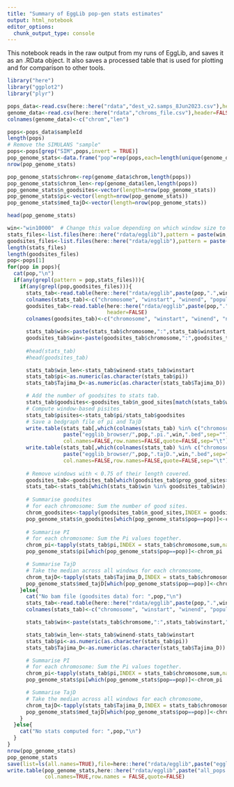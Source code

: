 ```yaml
---
title: "Summary of EggLib pop-gen stats estimates"
output: html_notebook
editor_options: 
  chunk_output_type: console
---
```


This notebook reads in the raw output from my runs of EggLib, and saves it as an .RData object. 
It also saves a processed table that is used for plotting and for comparison to other tools.

```r
library("here")
library("ggplot2")
library("plyr")
```

```r
pops_data<-read.csv(here::here("rdata","dest_v2.samps_8Jun2023.csv"),header=TRUE)
genome_data<-read.csv(here::here("rdata","chroms_file.csv"),header=FALSE)
colnames(genome_data)<-c("chrom","len")
```


```r
pops<-pops_data$sampleId
length(pops)
# Remove the SIMULANS "sample"
pops<-pops[grep("SIM",pops,invert = TRUE)]
pop_genome_stats<-data.frame("pop"=rep(pops,each=length(unique(genome_data$chrom))))
nrow(pop_genome_stats)

pop_genome_stats$chrom<-rep(genome_data$chrom,length(pops))
pop_genome_stats$chrom_len<-rep(genome_data$len,length(pops))
pop_genome_stats$n_goodsites<-vector(length=nrow(pop_genome_stats))
pop_genome_stats$pi<-vector(length=nrow(pop_genome_stats))
pop_genome_stats$med_tajD<-vector(length=nrow(pop_genome_stats))

head(pop_genome_stats)

win<-"win10000"  # Change this value depending on which window size to read in (win10000, win50000, or win100000).
stats_files<-list.files(here::here("rdata/egglib"),pattern = paste(win,".stats",sep=""))
goodsites_files<-list.files(here::here("rdata/egglib"),pattern = paste(win,".goodsites",sep=""))
length(stats_files)
length(goodsites_files)
pop<-pops[1]
for(pop in pops){
  cat(pop,"\n")
  if(any(grepl(pattern = pop,stats_files))){
    if(any(grepl(pop,goodsites_files))){
      stats_tab<-read.table(here::here("rdata/egglib",paste(pop,".",win,".stats",sep="")),sep="\t",header=FALSE)
      colnames(stats_tab)<-c("chromosome", "winstart", "winend", "population", "lseff", "S", "pi", "Tajima_D")
      goodsites_tab<-read.table(here::here("rdata/egglib",paste(pop,".",win,".goodsites",sep="")),sep="\t",
                                header=FALSE)
      colnames(goodsites_tab)<-c("chromosome", "winstart", "winend", "n_good_sites", "prop_good_sites")

      stats_tab$win<-paste(stats_tab$chromosome,":",stats_tab$winstart,"-",stats_tab$winend,sep="")
      goodsites_tab$win<-paste(goodsites_tab$chromosome,":",goodsites_tab$winstart,"-",goodsites_tab$winend,sep="")
      
      #head(stats_tab)
      #head(goodsites_tab)

      stats_tab$win_len<-stats_tab$winend-stats_tab$winstart
      stats_tab$pi<-as.numeric(as.character(stats_tab$pi))
      stats_tab$Tajima_D<-as.numeric(as.character(stats_tab$Tajima_D))

      # Add the number of goodsites to stats tab.
      stats_tab$goodsites<-goodsites_tab$n_good_sites[match(stats_tab$win,goodsites_tab$win)]
      # Compute window-based pisites
      stats_tab$pisites<-stats_tab$pi/stats_tab$goodsites
      # Save a bedgraph file of pi and TajD
      write.table(stats_tab[,which(colnames(stats_tab) %in% c("chromosome","winstart","winend","pisites"))],
                  paste("egglib_browser/",pop,".pi.",win,".bed",sep=""),
                  col.names=FALSE,row.names=FALSE,quote=FALSE,sep="\t")
      write.table(stats_tab[,which(colnames(stats_tab) %in% c("chromosome","winstart","winend","Tajima_D"))],
                  paste("egglib_browser/",pop,".tajD.",win,".bed",sep=""),
                  col.names=FALSE,row.names=FALSE,quote=FALSE,sep="\t")
      
      # Remove windows with < 0.75 of their length covered.
      goodsites_tab<-goodsites_tab[which(goodsites_tab$prop_good_sites>=0.75),]
      stats_tab<-stats_tab[which(stats_tab$win %in% goodsites_tab$win),]
      
      # Summarise goodsites
      # for each chromosome: Sum the number of good sites.
      chrom_goodsites<-tapply(goodsites_tab$n_good_sites,INDEX = goodsites_tab$chromosome,sum,na.rm=TRUE)
      pop_genome_stats$n_goodsites[which(pop_genome_stats$pop==pop)]<-chrom_goodsites
      
      # Summarise PI
      # for each chromosome: Sum the Pi values together.
      chrom_pi<-tapply(stats_tab$pi,INDEX = stats_tab$chromosome,sum,na.rm=TRUE)
      pop_genome_stats$pi[which(pop_genome_stats$pop==pop)]<-chrom_pi

      # Summarise TajD
      # Take the median across all windows for each chromosome,
      chrom_tajD<-tapply(stats_tab$Tajima_D,INDEX = stats_tab$chromosome,median,na.rm=TRUE)
      pop_genome_stats$med_tajD[which(pop_genome_stats$pop==pop)]<-chrom_tajD
    }else{
      cat("No bam file (goodsites data) for: ",pop,"\n")
      stats_tab<-read.table(here::here("rdata/egglib",paste(pop,".",win,".stats",sep="")),sep="\t",header=FALSE)
      colnames(stats_tab)<-c("chromosome", "winstart", "winend", "population", "lseff", "S", "pi", "Tajima_D")

      stats_tab$win<-paste(stats_tab$chromsome,":",stats_tab$winstart,"-",stats_tab$winend,sep="")

      stats_tab$win_len<-stats_tab$winend-stats_tab$winstart
      stats_tab$pi<-as.numeric(as.character(stats_tab$pi))
      stats_tab$Tajima_D<-as.numeric(as.character(stats_tab$Tajima_D))

      # Summarise PI
      # for each chromosome: Sum the Pi values together.
      chrom_pi<-tapply(stats_tab$pi,INDEX = stats_tab$chromosome,sum,na.rm=TRUE)
      pop_genome_stats$pi[which(pop_genome_stats$pop==pop)]<-chrom_pi

      # Summarise TajD
      # Take the median across all windows for each chromosome,
      chrom_tajD<-tapply(stats_tab$Tajima_D,INDEX = stats_tab$chromosome,median,na.rm=TRUE)
      pop_genome_stats$med_tajD[which(pop_genome_stats$pop==pop)]<-chrom_tajD
    }
  }else{
    cat("No stats computed for: ",pop,"\n")
  }
}
nrow(pop_genome_stats)
pop_genome_stats
save(list=ls(all.names=TRUE),file=here::here("rdata/egglib",paste("egglib_",win,".RData",sep="")),envir=.GlobalEnv)
write.table(pop_genome_stats,here::here("rdata/egglib",paste("all_pops.",win,".stats",sep="")),sep="\t",
            col.names=TRUE,row.names = FALSE,quote=FALSE)
```
